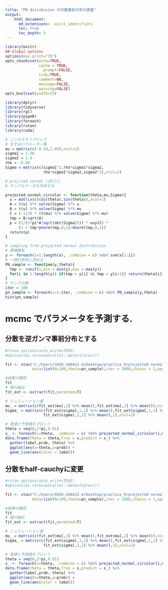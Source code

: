 ```yaml
---
title: "PN disribusion の分散事前分布の調査"
output:
    html_document:
      md_extensions: -ascii_identifiers
      toc: true
      toc_depth: 3
---
```


```r
library(knitr)
## Global options
options(max.print="75")
opts_chunk$set(echo=TRUE,
               cache = TRUE,
	             prompt=FALSE,
               tidy=TRUE,
               comment=NA,
               message=FALSE,
               warning=FALSE)
opts_knit$set(width=75)
```

```r
library(dplyr)
library(tidyverse)
library(rgl)
library(pipeR)
library(foreach)
library(rstan)
library(coda)
```

```r
# ここからサンプリング
# まずはパラメータ一覧
mu = matrix(c(-0.19,2.09),ncol=1)
sigma1 = 1.58
sigma2 = 1.4
rho = -0.84
Sigma = matrix(c(sigma1^2,rho*sigma1*sigma2,
                 rho*sigma1*sigma2,sigma2^2),ncol=2)
```

```r
# projcted normal (式(1))
# サンプルデータを作成する

projected_normal_circular <- function(theta,mu,Sigma){
  u = matrix(c(cos(theta),sin(theta)),ncol=1)
  A = t(u) %*% solve(Sigma) %*% u
  B = t(u) %*% solve(Sigma) %*% mu
  C = (-1/2) * (t(mu) %*% solve(Sigma) %*% mu)
  tmp = B/sqrt(A)
  p = (1/(2*pi*A*sqrt(det(Sigma)))) * exp(C) * 
      (1 + tmp*pnorm(tmp,0,1)/dnorm(tmp,0,1))
  return(p)
}
```

```r
# sampling from projected normal distribution
# 累積確率
y <- foreach(i=1:length(x), .combine = c) %do% sum(x[1:i])
# 一様分布的に求める
PN_sample <- function(y,theta){
  tmp <- runif(1,min = min(y),max = max(y))
  for(i in 1:length(y)) if(tmp > y[i] && tmp < y[i+1]) return(theta[i])
}
# サンプル数
iter = 100
pn_sample <- foreach(i=1:iter, .combine = c) %do% PN_sample(y,theta)
hist(pn_sample)
```

# mcmc でパラメータを予測する.

## 分散を逆ガンマ事前分布とする

```r
#rstan_options(auto_write=TRUE)
#options(mc.cores=parallel::detectCores())

fit <- stan("C:/Users/SHIO-160412-4/Desktop/practice_R/projected normal/stan/pn_gamma.stan",
            data=list(N=100,theta=pn_sample),iter = 1000,chains = 1,open_progress = FALSE)
```

```r
#結果の確認
fit
# 値の抽出
fit_ext <- extract(fit,permuted=T)

# シュミレーション値
mu_ = matrix(c(fit_ext$mu[,1] %>% mean(),fit_ext$mu[,2] %>% mean()),ncol=1)
Sigma_ = matrix(c(fit_ext$sigma[,1,1] %>% mean(),fit_ext$sigma[,1,2] %>% mean(),
                 fit_ext$sigma[,2,1] %>% mean(),1),ncol=2)

# 真値と予測値をプロット
theta = seq(0,2*pi,0.01)
x_ <- foreach(i=theta, .combine = c) %do% projected_normal_circular(i,mu_,Sigma_)
data.frame(theta = theta,True = x,predict = x_) %>%
  gather(label,prob,-theta) %>% 
  ggplot(aes(x=theta,y=prob)) + 
  geom_line(aes(color = label))
```

## 分散をhalf-cauchyに変更

```r
#rstan_options(auto_write=TRUE)
#options(mc.cores=parallel::detectCores())

fit <- stan("C:/Users/SHIO-160412-4/Desktop/practice_R/projected normal/stan/pn_halfcauchy.stan",
            data=list(N=100,theta=pn_sample),iter = 1000,chains = 1,open_progress = FALSE)
```

```r
#結果の確認
fit
# 値の抽出
fit_ext <- extract(fit,permuted=T)

# シュミレーション値
mu_ = matrix(c(fit_ext$mu[,1] %>% mean(),fit_ext$mu[,2] %>% mean()),ncol=1)
Sigma_ = matrix(c(fit_ext$sigma[,1,1] %>% mean(),fit_ext$sigma[,1,2] %>% mean(),
                 fit_ext$sigma[,2,1] %>% mean(),1),ncol=2)

# 真値と予測値をプロット
theta = seq(0,2*pi,0.01)
x_ <- foreach(i=theta, .combine = c) %do% projected_normal_circular(i,mu_,Sigma_)
data.frame(theta = theta,True = x,predict = x_) %>%
  gather(label,prob,-theta) %>% 
  ggplot(aes(x=theta,y=prob)) + 
  geom_line(aes(color = label))
```